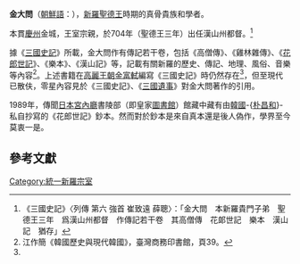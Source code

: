 {{Infobox Korean name
|img=
|hangul=김대문
|hanja=金大問
|rr=Gim Dae-mun
|mr=Kim Tae-mun
}}

'''金大問'''（[[朝鮮語|朝鮮語]]：{{lang|ko|'''김대문'''}}），[[新羅|新羅]][[聖德王|聖德王]]時期的真骨貴族和學者。

本貫[[慶州|慶州]]金城，王室宗親，於704年（聖德王三年）出任漢山州都督。<ref name=Sagi>《三國史記》〈列傳 第六 強首 崔致遠 薛聰〉：「金大問　本新羅貴門子弟　聖德王三年　爲漢山州都督　作傳記若干卷　其高僧傳　花郞世記　樂本　漢山記　猶存」</ref>

據《[[三國史記|三國史記]]》所載，金大問作有傳記若干卷，包括《高僧傳》、《雞林雜傳》、《[[花郎世記|花郎世記]]》、《樂本》、《漢山記》等，記載有關新羅的歷史、傳記、地理、風俗、音樂等內容<ref>江作簡《韓國歷史與現代韓國》，臺灣商務印書館，頁39。</ref>。上述書籍在[[高麗王朝|高麗王朝]][[金富軾|金富軾]]編寫《三國史記》時仍然存在<ref name=Sagi />，但至現代已散伕，零星內容見於《三國史記》、《[[三國遺事|三國遺事]]》對金大問著作的引用。

1989年，傳聞[[日本|日本]][[宮內廳|宮內廳]]書陵部（即皇家[[圖書館|圖書館]]）館藏中藏有由[[韓國|韓國]]-{[[朴昌和|朴昌和]]}-私自抄寫的《花郎世記》鈔本。然而對於鈔本是來自真本還是後人偽作，學界至今莫衷一是。

==參考文獻==
<div class="references-small">
<references/>
</div>

[[Category:統一新羅宗室|Category:統一新羅宗室]]